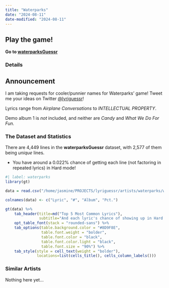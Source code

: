 ```yaml
---
title: "Waterparks"
date: "2024-08-11"
date-modified: "2024-08-11"
---
```


::: {.callout-tip appearance="simple"}
## Play the game!
::: lead
**Go to [waterparksGuessr](https://waterparksguessr.streamlit.app/)**
:::
:::

### Details

::: {.callout-note appearance="simple"}
## Announcement
I am taking requests for cooler/punnier names for Waterparks' game! Tweet me your ideas on Twitter [@lyriguessr](https://x.com/lyriguessr)!
:::

Lyrics range from *Airplane Conversations* to *INTELLECTUAL PROPERTY*.

Demo album 1 is *not* included, and neither are *Candy* and *What We Do For Fun.*

### The Dataset and Statistics

There are 4,449 lines in the **waterparksGuessr** dataset, with 2,577 of them being *unique* lines. 

* You have around a 0.022% chance of getting each line (not factoring in repeated lyrics) in Hard mode! 
```r
#| label: waterparks
library(gt)

data = read.csv("/home/jasmine/PROJECTS/lyriguessr/artists/waterparks/waterparks_counts.csv")

colnames(data) <- c("Lyric", "#", "Album", "Pct.")

gt(data) %>% 
    tab_header(title=md("Top 5 Most Common Lyrics"), 
               subtitle="And each lyric's chance of showing up in Hard mode") %>%
    opt_table_font(stack = "rounded-sans") %>%
    tab_options(table.background.color = "#8D9F8E",
                table.font.weight = "bolder",
                table.font.color = "black",
                table.font.color.light = "black",
                table.font.size = "90%") %>%
    tab_style(style = cell_text(weight = "bolder"),
              locations=list(cells_title(), cells_column_labels()))
```

### Similar Artists

Nothing here yet...

